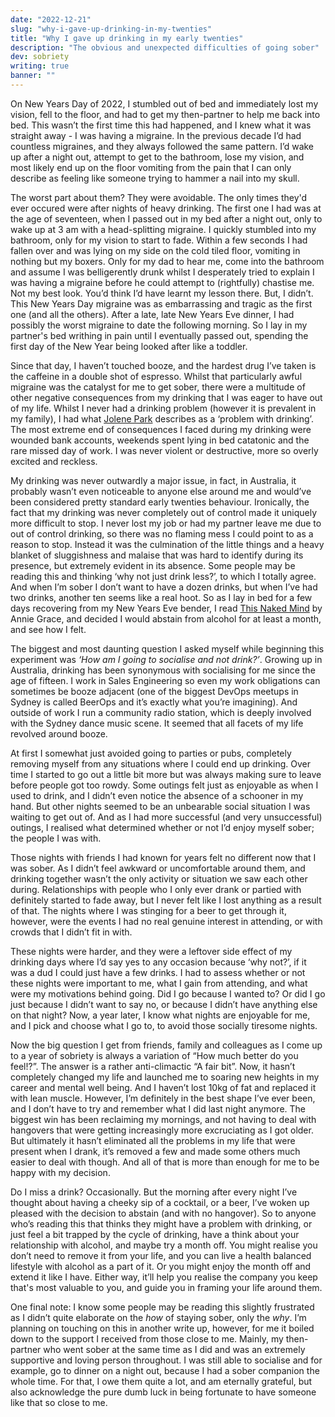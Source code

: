 ```yaml
---
date: "2022-12-21"
slug: "why-i-gave-up-drinking-in-my-twenties"
title: "Why I gave up drinking in my early twenties"
description: "The obvious and unexpected difficulties of going sober"
dev: sobriety
writing: true
banner: ""
---
```


On New Years Day of 2022, I stumbled out of bed and immediately lost my vision, fell to the floor, and had to get my then-partner to help me back into bed. This wasn’t the first time this had happened, and I knew what it was straight away - I was having a migraine. In the previous decade I’d had countless migraines, and they always followed the same pattern. I’d wake up after a night out, attempt to get to the bathroom, lose my vision, and most likely end up on the floor vomiting from the pain that I can only describe as feeling like someone trying to hammer a nail into my skull.

The worst part about them? They were avoidable. The only times they'd ever occured were after nights of heavy drinking. The first one I had was at the age of seventeen, when I passed out in my bed after a night out, only to wake up at 3 am with a head-splitting migraine. I quickly stumbled into my bathroom, only for my vision to start to fade. Within a few seconds I had fallen over and was lying on my side on the cold tiled floor, vomiting in nothing but my boxers. Only for my dad to hear me, come into the bathroom and assume I was belligerently drunk whilst I desperately tried to explain I was having a migraine before he could attempt to (rightfully) chastise me. Not my best look. You’d think I’d have learnt my lesson there. But, I didn’t. This New Years Day migraine was as embarrassing and tragic as the first one (and all the others). After a late, late New Years Eve dinner, I had possibly the worst migraine to date the following morning. So I lay in my partner's bed writhing in pain until I eventually passed out, spending the first day of the New Year being looked after like a toddler.

Since that day, I haven’t touched booze, and the hardest drug I’ve taken is the caffeine in a double shot of espresso. Whilst that particularly awful migraine was the catalyst for me to get sober, there were a multitude of other negative consequences from my drinking that I was eager to have out of my life. Whilst I never had a drinking problem (however it is prevalent in my family), I had what [Jolene Park](https://grayareadrinkers.com/about-jolene-park/) describes as a ‘problem with drinking’. The most extreme end of consequences I faced during my drinking were wounded bank accounts, weekends spent lying in bed catatonic and the rare missed day of work. I was never violent or destructive, more so overly excited and reckless.

My drinking was never outwardly a major issue, in fact, in Australia, it probably wasn’t even noticeable to anyone else around me and would’ve been considered pretty standard early twenties behaviour. Ironically, the fact that my drinking was never completely out of control made it uniquely more difficult to stop. I never lost my job or had my partner leave me due to out of control drinking, so there was no flaming mess I could point to as a reason to stop. Instead it was the culmination of the little things and a heavy blanket of sluggishness and malaise that was hard to identify during its presence, but extremely evident in its absence. Some people may be reading this and thinking ‘why not just drink less?’, to which I totally agree. And when I’m sober I don’t want to have a dozen drinks, but when I’ve had two drinks, another ten seems like a real hoot. So as I lay in bed for a few days recovering from my New Years Eve bender, I read [This Naked Mind](https://thisnakedmind.com/) by Annie Grace, and decided I would abstain from alcohol for at least a month, and see how I felt.

The biggest and most daunting question I asked myself while beginning this experiment was _‘How am I going to socialise and not drink?’_. Growing up in Australia, drinking has been synonymous with socialising for me since the age of fifteen. I work in Sales Engineering so even my work obligations can sometimes be booze adjacent (one of the biggest DevOps meetups in Sydney is called BeerOps and it’s exactly what you’re imagining). And outside of work I run a community radio station, which is deeply involved with the Sydney dance music scene. It seemed that all facets of my life revolved around booze.

At first I somewhat just avoided going to parties or pubs, completely removing myself from any situations where I could end up drinking. Over time I started to go out a little bit more but was always making sure to leave before people got too rowdy. Some outings felt just as enjoyable as when I used to drink, and I didn’t even notice the absence of a schooner in my hand. But other nights seemed to be an unbearable social situation I was waiting to get out of. And as I had more successful (and very unsuccessful) outings, I realised what determined whether or not I’d enjoy myself sober; the people I was with.

Those nights with friends I had known for years felt no different now that I was sober. As I didn’t feel awkward or uncomfortable around them, and drinking together wasn’t the only activity or situation we saw each other during. Relationships with people who I only ever drank or partied with definitely started to fade away, but I never felt like I lost anything as a result of that. The nights where I was stinging for a beer to get through it, however, were the events I had no real genuine interest in attending, or with crowds that I didn’t fit in with.

These nights were harder, and they were a leftover side effect of my drinking days where I’d say yes to any occasion because ‘why not?’, if it was a dud I could just have a few drinks. I had to assess whether or not these nights were important to me, what I gain from attending, and what were my motivations behind going. Did I go because I wanted to? Or did I go just because I didn’t want to say no, or because I didn’t have anything else on that night? Now, a year later, I know what nights are enjoyable for me, and I pick and choose what I go to, to avoid those socially tiresome nights.

Now the big question I get from friends, family and colleagues as I come up to a year of sobriety is always a variation of “How much better do you feel!?”. The answer is a rather anti-climactic “A fair bit”. Now, it hasn’t completely changed my life and launched me to soaring new heights in my career and mental well being. And I haven’t lost 10kg of fat and replaced it with lean muscle. However, I’m definitely in the best shape I’ve ever been, and I don’t have to try and remember what I did last night anymore. The biggest win has been reclaiming my mornings, and not having to deal with hangovers that were getting increasingly more excruciating as I got older. But ultimately it hasn’t eliminated all the problems in my life that were present when I drank, it’s removed a few and made some others much easier to deal with though. And all of that is more than enough for me to be happy with my decision.

Do I miss a drink? Occasionally. But the morning after every night I’ve thought about having a cheeky sip of a cocktail, or a beer, I’ve woken up pleased with the decision to abstain (and with no hangover). So to anyone who’s reading this that thinks they might have a problem with drinking, or just feel a bit trapped by the cycle of drinking, have a think about your relationship with alcohol, and maybe try a month off. You might realise you don’t need to remove it from your life, and you can live a health balanced lifestyle with alcohol as a part of it. Or you might enjoy the month off and extend it like I have. Either way, it’ll help you realise the company you keep that's most valuable to you, and guide you in framing your life around them.

One final note: I know some people may be reading this slightly frustrated as I didn’t quite elaborate on the _how_ of staying sober, only the _why_. I’m planning on touching on this in another write up, however, for me it boiled down to the support I received from those close to me. Mainly, my then-partner who went sober at the same time as I did and was an extremely supportive and loving person throughout. I was still able to socialise and for example, go to dinner on a night out, because I had a sober companion the whole time. For that, I owe them quite a lot, and am eternally grateful, but also acknowledge the pure dumb luck in being fortunate to have someone like that so close to me.
